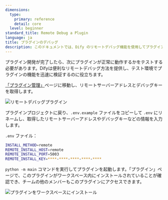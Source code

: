 ```yaml
---
dimensions:
  type:
    primary: reference
    detail: core
  level: beginner
standard_title: Remote Debug a Plugin
language: ja
title: プラグインのデバッグ
description: このドキュメントでは、Dify のリモートデバッグ機能を使用してプラグインをテストする方法を紹介します。デバッグ情報の取得、環境変数ファイルの設定、プラグインのリモートデバッグの開始、およびプラグインインストール状況の確認といった一連のプロセスを詳しく説明します。これにより、開発者はローカルで開発しながら、Dify 環境でリアルタイムにプラグインをテストできます。
---
```


プラグイン開発が完了したら、次にプラグインが正常に動作するかをテストする必要があります。Difyは便利なリモートデバッグ方法を提供し、テスト環境でプラグインの機能を迅速に検証するのに役立ちます。

[「プラグイン管理」](https://cloud.dify.ai/plugins)ページに移動し、リモートサーバーアドレスとデバッグキーを取得します。

![リモートデバッグプラグイン](https://assets-docs.dify.ai/2024/12/053415ef127f1f4d6dd85dd3ae79626a.png)

プラグインプロジェクトに戻り、`.env.example` ファイルをコピーして `.env` にリネームし、取得したリモートサーバーアドレスやデバッグキーなどの情報を入力します。

`.env` ファイル：

```bash
INSTALL_METHOD=remote
REMOTE_INSTALL_HOST=remote
REMOTE_INSTALL_PORT=5003
REMOTE_INSTALL_KEY=****-****-****-****-****
```

`python -m main` コマンドを実行してプラグインを起動します。「プラグイン」ページで、このプラグインがワークスペース内にインストールされていることが確認でき、チームの他のメンバーもこのプラグインにアクセスできます。

![プラグインをワークスペースにインストール](https://assets-docs.dify.ai/2024/12/ec26e5afc57bbfeb807719638f603807.png)